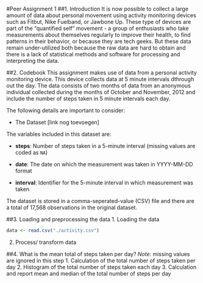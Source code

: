 #Peer Assignment 1
##1. Introduction
It is now possible to collect a large amount of data about personal movement using activity monitoring devices such as Fitbut, Nike Fuelband, or Jawbone Up. These type of devices are part of the "quantified self" movement - a group of enthusiasts who take measurements about themselves regularly to improve their health, to find patterns in their behavior, or because they are tech geeks. But these data remain under-utilized both because the raw data are hard to obtain and there is a lack of statistical methods and software for processing and interpreting the data.

##2. Codebook
This assignment makes use of data from a personal activity monitoring device. This device collects data at 5 minute intervals dthrough out the day. The data consists of two months of data from an anonymous individual collected during the months of October and November, 2012 and include the number of steps taken in 5 minute intervals each day. 

The following details are important to consider:

- The Dataset [link nog toevoegen]

The variables included in this dataset are:

- **steps**: Number of steps taken in a 5-minute interval (missing values are coded as `NA`)

- **date**: The date on which the measurement was taken in YYYY-MM-DD format

- **interval**: Identifier for the 5-minute interval in which measurement was taken

The dataset is stored in a comma-seperated-value (CSV) file and there are a total of 17,568 observations in the original dataset.

##3. Loading and preprocessing the data
1. Loading the data
```r
data <- read.csv("./activity.csv")
```

2. Process/ transform data

##4. What is the mean total of steps taken per day?
*Note*: missing values are ignored in this step
1. Calculation of the total number of steps taken per day
2. Histogram of the total number of steps taken each day
3. Calculation and report mean and median of the total number of steps per day